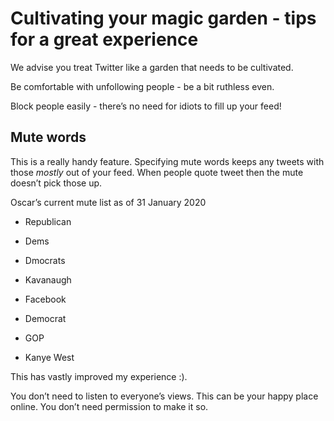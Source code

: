 # Cultivating your magic garden - tips for a great experience

We advise you treat Twitter like a garden that needs to be cultivated. 

Be comfortable with unfollowing people - be a bit ruthless even.

Block people easily - there's no need for idiots to fill up your feed! 

## Mute words

This is a really handy feature. Specifying mute words keeps any tweets with those _mostly_ out of your feed. When people quote tweet then the mute doesn't pick those up.

Oscar's current mute list as of 31 January 2020

* Republican

* Dems

* Dmocrats

* Kavanaugh

* Facebook

* Democrat

* GOP

* Kanye West


This has vastly improved my experience :).


You don't need to listen to everyone's views. This can be your happy place online. You don't need permission to make it so.
